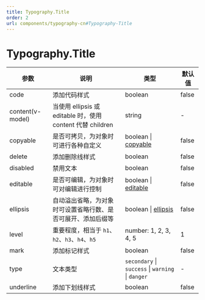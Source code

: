 ```yaml
---
title: Typography.Title
order: 2
url: components/typography-cn#Typography-Title
---
```


# Typography.Title

| 参数 | 说明 | 类型 | 默认值 |
| --- | --- | --- | --- |
| code | 添加代码样式 | boolean | false |
| content(v-model) | 当使用 ellipsis 或 editable 时，使用 content 代替 children | string | - |
| copyable | 是否可拷贝，为对象时可进行各种自定义 | boolean \| [copyable](#copyable) | false | [copyable](#copyable) |
| delete | 添加删除线样式 | boolean | false |
| disabled | 禁用文本 | boolean | false |
| editable | 是否可编辑，为对象时可对编辑进行控制 | boolean \| [editable](#editable) | false | [editable](#editable) |
| ellipsis | 自动溢出省略，为对象时可设置省略行数、是否可展开、添加后缀等 | boolean \| [ellipsis](#ellipsis) | false | [ellipsis](#ellipsis) |
| level | 重要程度，相当于 `h1`、`h2`、`h3`、`h4`、`h5` | number: 1, 2, 3, 4, 5 | 1 |
| mark | 添加标记样式 | boolean | false |
| type | 文本类型 | `secondary` \| `success` \| `warning` \| `danger` | - |
| underline | 添加下划线样式 | boolean | false |
